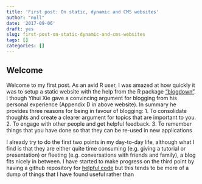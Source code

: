 ```yaml
---
title: 'First post: On static, dynamic and CMS websites'
author: "null"
date: '2017-09-06'
draft: yes
slug: first-post-on-static-dynamic-and-cms-websites
tags: []
categories: []
---
```


## Welcome
Welcome to my first post. As an avid R user, I was amazed at how quickly it was to setup a static website with the help from the R package ["blogdown"](https://bookdown.org/yihui/blogdown/). I though Yihui Xie gave a convincing argument for blogging from his personal experience (Appendix D in above website). In summary he provides three reasons for being in favour of blogging: 
1. To consolidate thoughts and create a clearer argument for topics that are important to you.
2. To engage with other people and get helpful feedback.
3. To remember things that you have done so that they can be re-used in new applications

I already try to do the first two points in my day-to-day life, although what I find is that they are either quite time consuming (e.g. giving a tutorial or presentation) or fleeting (e.g. conversations with friends and family), a blog fits nicely in between. I have started to make progress on the third point by having a github repository for [helpful code]("https://github.com/markocherrie/Helpful_Code") but this tends to be more of a dump of things that I have found useful rather than   


